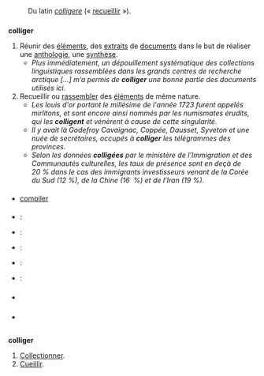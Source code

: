== {{langue|fr}} ==
=== {{S|étymologie}} ===
: Du latin ''[[colligere]]'' (« [[recueillir]] »).

=== {{S|verbe|fr}} ===
'''colliger''' {{pron|kɔ.li.ʒe|fr}} {{t|fr}} {{conj|grp=1|fr}}
# Réunir des [[élément]]s, des [[extrait]]s de [[document]]s dans le but de réaliser une [[anthologie]], une [[synthèse]].
#* '' Plus immédiatement, un dépouillement systématique des collections linguistiques rassemblées dans les grands centres de recherche arctique […] m’a permis de '''colliger''' une bonne partie des documents utilisés ici.'' {{source|Louis-Jacques Dorais, ''La Parole Inuit'' ; Avant-propos}}
# Recueillir ou [[rassembler]] des [[élément]]s de même nature.
#* ''Les louis d'or portant le millésime de l'année 1723 furent appelés mirlitons, et sont encore ainsi nommés par les numismates érudits, qui les '''colligent''' et vénèrent à cause de cette singularité.'' {{source|« ''Le Mirliton'' », dans le ''Petit courrier des dames: Journal des modes'', du 5 avril 1849, tome 56, Paris : Imprimerie Dondet-Dupré}}
#* ''Il y avait là Godefroy Cavaignac, Coppée, Dausset, Syveton et une nuée de secrétaires, occupés à '''colliger''' les télégrammes des provinces.'' {{source|{{w|Léon Daudet}}, ''Souvenirs des milieux littéraires, politiques, artistiques et médicaux/Salons et Journaux'', Grasset, 1917, réédition Le Livre de Poche, page 266}}
#* ''Selon les données '''colligées''' par le ministère de l’Immigration et des Communautés culturelles, les taux de présence sont en deçà de 20 % dans le cas des immigrants investisseurs venant de la Corée du Sud (12 %), de la Chine (16  %) et de l’Iran (19 %).'' {{source|Gilbert {{pc|Leduc}}, «Immigration au Québec: une porte d’entrée pour ailleurs», ''La Presse.ca'', 2 août 2013}}

==== {{S|synonymes}} ====
* [[compiler]]

==== {{S|traductions}} ====
{{trad-début}}
* {{T|en}} : {{trad+|en|compile}}
* {{T|es}} : {{trad-|es|recopilar, colegir, coleccionar|f}}
* {{T|el}} : {{trad+|el|συλλέγω|tr=silégho}}
* {{T|io}} : {{trad+|io|kolektar}}
* {{T|oc}} : {{trad-|oc|collegir}}
{{trad-fin}}

=== {{S|prononciation}} ===
* {{écouter|lang=fr|France (Lyon)|audio=LL-Q150 (fra)-Lyokoï-colliger.wav}}

=== {{S|références}} ===
*{{Import:DAF8}}

== {{langue|ia}} ==
=== {{S|étymologie}} ===
: {{ébauche-étym|ia}}

=== {{S|verbe|ia}} ===
'''colliger''' {{pron|kɔl.li.ˈʒɛr|ia}} {{conjugaison|ia}}
# [[collectionner|Collectionner]].
# [[cueillir|Cueillir]].
